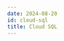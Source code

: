 ```yaml
---
date: 2024-08-20
id: cloud-sql
title: Cloud SQL
---
```


<DocCardContainer>

<DocCard
    title="📄️ Logging"
    description="This guide provides a detailed walkthrough on how to set up Cloud SQL to send the logs to SigNoz."
    href="/docs/gcp-monitoring/cloud-sql/logging/"
/>

<DocCard
    title="📄️ Metrics"
    description="This guide provides a detailed walkthrough on how to set up Cloud SQL to send the metrics to SigNoz."
    href="/docs/gcp-monitoring/cloud-sql/metrics/"
/>

</DocCardContainer>
